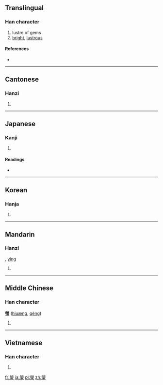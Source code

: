 {{also|莹|瑩}}
==Translingual==

===Han character===
{{Han char|rn=96|rad=玉|as=10|sn=15|four=9910<sub>3</sub>|canj=火火月一戈 (FFBMI)}}

# lustre of gems
# [[bright]], [[lustrous]]

====References====
* {{Han ref|kx=0739.080|dkj=21155|dj=1149.130|hdz=21132.150|uh=7469|ud=29801|bh=BCFC|bd=48380}}

----

==Cantonese==

===Hanzi===
{{yue-hanzi|jyut=|y=ying4|sim=莹}}

# {{defn|Cantonese|sort=玉10}}

----

==Japanese==

===Kanji===
{{ja-kanji|grade=|rs=玉10}}

# {{defn|Japanese|sort=玉10}}

====Readings====
* {{ja-readings|on=[[えい]] (ei)|kun=[[あきらか]] (akiraka), [[みがく]] (migaku), [[しぼむ]] (shibomu)|nanori=}}

----

==Korean==

===Hanja===
{{ko-hanja|hangeul=[[형]], [[영]]|eumhun=|rv=hyeong, yeong|mr=hyŏng, yŏng|y=hyeng, yeng}}

# {{defn|Korean|sort=玉10}}

----

==Mandarin==

===Hanzi===
{{cmn-hanzi|sim=莹|pin=[[yíng]] ([[ying2]])|wg=ying<sup>2</sup>}}, [[yǐng]]

# {{defn|Mandarin|sort=玉10}}

----

==Middle Chinese==

===Han character===
'''瑩''' ([[hiuæng]], [[qèng]])

# {{defn|Middle Chinese|sort=玉10}}

----

==Vietnamese==

===Han character===
{{vi-hantu|[[oánh]]|rs=玉10}}

# {{defn|Vietnamese|sort=玉10}}

[[fr:瑩]]
[[ja:瑩]]
[[pl:瑩]]
[[zh:瑩]]
